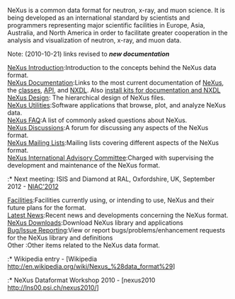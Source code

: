 NeXus is a common data format for neutron, x-ray, and muon science.  It is being developed as an international standard by scientists and programmers representing major scientific facilities in Europe, Asia, Australia, and North America in order to facilitate greater cooperation in the analysis and visualization of neutron, x-ray, and muon data.

;Note: (2010-10-21) links revised to '''''new documentation'''''

;[http://download.nexusformat.org/doc/html/Introduction.html NeXus Introduction]:Introduction to the concepts behind the NeXus data format.
;[[Documentation|NeXus Documentation]]:Links to the most current documentation of [http://download.nexusformat.org/doc/html/UserManual.html NeXus], the [http://download.nexusformat.org/doc/html/ClassDefinitions.html classes], [http://download.nexusformat.org/doc/html/NAPI.html API], and [http://download.nexusformat.org/doc/html/NXDL.html NXDL]. Also [http://download.nexusformat.org/kits/definitions/ install kits for documentation and NXDL]
;[http://download.nexusformat.org/doc/html/Design.html NeXus Design]: The hierarchical design of NeXus files.
;[http://download.nexusformat.org/doc/html/Utilities.html NeXus Utilities]:Software applications that browse, plot, and analyze NeXus data.
;[http://download.nexusformat.org/doc/html/FAQ.html NeXus FAQ]:A list of commonly asked questions about NeXus.
;[[Discussions|NeXus Discussions]]:A forum for discussing any aspects of the NeXus format.
;[http://download.nexusformat.org/doc/html/MailingLists.html NeXus Mailing Lists]:Mailing lists covering different aspects of the NeXus format.
;[[NIAC|NeXus International Advisory Committee]]:Charged with supervising the development and maintenance of the NeXus format.
:* Next meeting: ISIS and Diamond at RAL, Oxfordshire, UK, September 2012 - [[NIAC2012|NIAC'2012]]
;[[Facilities]]:Facilities currently using, or intending to use, NeXus and their future plans for the format.
;[[Latest News]]:Recent news and developments concerning the NeXus format.
;[[Download|NeXus Downloads]]:Download NeXus library and applications
;[[IssueReporting|Bug/Issue Reporting]]:View or report bugs/problems/enhancement requests for the NeXus library and definitions
;Other :Other items related to the NeXus data format.
:* Wikipedia entry - [Wikipedia http://en.wikipedia.org/wiki/Nexus_%28data_format%29]
:* NeXus Dataformat Workshop 2010 - [nexus2010 http://lns00.psi.ch/nexus2010/]